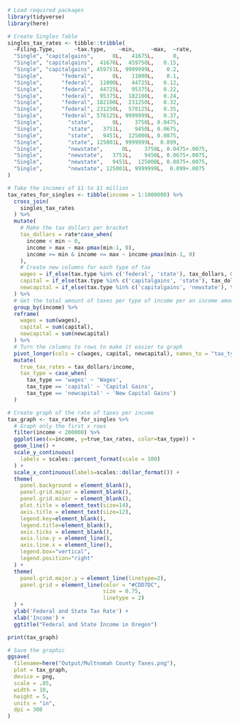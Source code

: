 
```r

# Load required packages
library(tidyverse)
library(here)

# Create Singles Table
singles_tax_rates <- tibble::tribble(
  ~Filing.Type,      ~tax.type,    ~min,     ~max,  ~rate,
  "Single", "capitalgains",      0L,   41675L,      0,
  "Single", "capitalgains",  41676L,  459750L,   0.15,
  "Single", "capitalgains", 459751L, 9999999L,    0.2,
  "Single",      "federal",      0L,   11000L,    0.1,
  "Single",      "federal",  11000L,   44725L,   0.12,
  "Single",      "federal",  44725L,   95375L,   0.22,
  "Single",      "federal",  95375L,  182100L,   0.24,
  "Single",      "federal", 182100L,  231250L,   0.32,
  "Single",      "federal", 231250L,  578125L,   0.35,
  "Single",      "federal", 578125L, 9999999L,   0.37,
  "Single",        "state",      0L,    3750L, 0.0475,
  "Single",        "state",   3751L,    9450L, 0.0675,
  "Single",        "state",   9451L,  125000L, 0.0875,
  "Single",        "state", 125001L, 9999999L,  0.099,
  "Single",        "newstate",      0L,    3750L, 0.0475+.0075,
  "Single",        "newstate",   3751L,    9450L, 0.0675+.0075,
  "Single",        "newstate",   9451L,  125000L, 0.0875+.0075,
  "Single",        "newstate", 125001L, 9999999L,  0.099+.0075
)

# Take the incomes of $1 to $1 million
tax_rates_for_singles <- tibble(income = 1:1000000) %>%
  cross_join(
    singles_tax_rates
  ) %>%
  mutate(
    # Make the tax dollars per bracket
    tax_dollars = rate*case_when(
      income < min ~ 0,
      income > max ~ max-pmax(min-1, 0),
      income >= min & income <= max ~ income-pmax(min-1, 0)
    ),
    # Create new columns for each type of tax
    wages = if_else(tax.type %in% c('federal', 'state'), tax_dollars, 0),
    capital = if_else(tax.type %in% c('capitalgains', 'state'), tax_dollars, 0),
    newcapital = if_else(tax.type %in% c('capitalgains', 'newstate'), tax_dollars, 0)
  ) %>%
  # Get the total amount of taxes per type of income per an income amount
  group_by(income) %>%
  reframe(
    wages = sum(wages),
    capital = sum(capital),
    newcapital = sum(newcapital)
  ) %>%
  # Turn the columns to rows to make it easier to graph
  pivot_longer(cols = c(wages, capital, newcapital), names_to = "tax_type", values_to = "tax_dollars") %>%
  mutate(
    true_tax_rates = tax_dollars/income,
    tax_type = case_when(
      tax_type == 'wages' ~ 'Wages',
      tax_type == 'capital' ~ 'Capital Gains',
      tax_type == 'newcapital' ~ 'New Capital Gains')
  )

# Create graph of the rate of taxes per income
tax_graph <- tax_rates_for_singles %>%
  # Graph only the first x rows
  filter(income < 200000) %>%
  ggplot(aes(x=income, y=true_tax_rates, color=tax_type)) +
  geom_line() +
  scale_y_continuous(
    labels = scales::percent_format(scale = 100)
  ) +
  scale_x_continuous(labels=scales::dollar_format()) +
  theme(
    panel.background = element_blank(),
    panel.grid.major = element_blank(),
    panel.grid.minor = element_blank(),
    plot.title = element_text(size=14),
    axis.title = element_text(size=12),
    legend.key=element_blank(),
    legend.title=element_blank(),
    axis.ticks = element_blank(),
    axis.line.y = element_line(),
    axis.line.x = element_line(),
    legend.box="vertical",
    legend.position="right"
  ) +
  theme(
    panel.grid.major.y = element_line(linetype=2),
    panel.grid = element_line(color = "#CDD7DC",
                              size = 0.75,
                              linetype = 2)
  ) +
  ylab('Federal and State Tax Rate') +
  xlab('Income') +
  ggtitle("Federal and State Income in Oregon")

print(tax_graph)

# Save the graphic
ggsave(
  filename=here("Output/Multnomah County Taxes.png"),
  plot = tax_graph,
  device = png,
  scale = .85,
  width = 10,
  height = 5,
  units = "in",
  dpi = 300
)

```

